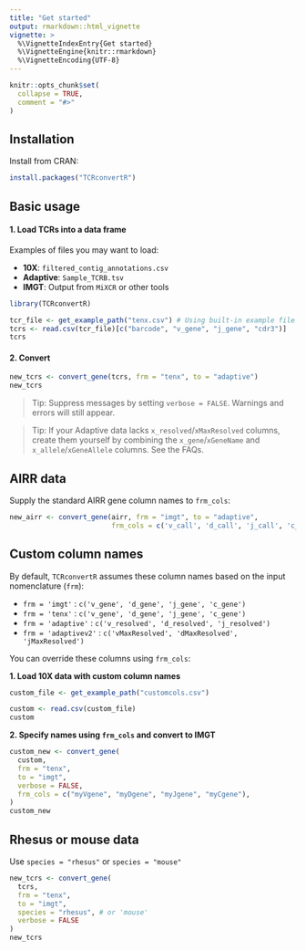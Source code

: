 ```yaml
---
title: "Get started"
output: rmarkdown::html_vignette
vignette: >
  %\VignetteIndexEntry{Get started}
  %\VignetteEngine{knitr::rmarkdown}
  %\VignetteEncoding{UTF-8}
---
```


```r
knitr::opts_chunk$set(
  collapse = TRUE,
  comment = "#>"
)
```

## Installation

Install from CRAN:

```r
install.packages("TCRconvertR")
```

## Basic usage

#### 1. Load TCRs into a data frame

Examples of files you may want to load:

- **10X**: `filtered_contig_annotations.csv`
- **Adaptive**: `Sample_TCRB.tsv`
- **IMGT**: Output from `MiXCR` or other tools

```r
library(TCRconvertR)

tcr_file <- get_example_path("tenx.csv") # Using built-in example file
tcrs <- read.csv(tcr_file)[c("barcode", "v_gene", "j_gene", "cdr3")]
tcrs
```

####  2. Convert

```r
new_tcrs <- convert_gene(tcrs, frm = "tenx", to = "adaptive")
new_tcrs
```

> Tip: Suppress messages by setting `verbose = FALSE`. Warnings and errors will still appear.

> Tip: If your Adaptive data lacks `x_resolved`/`xMaxResolved` columns, create them yourself by combining the `x_gene`/`xGeneName` and `x_allele`/`xGeneAllele` columns. See the FAQs.


## AIRR data

Supply the standard AIRR gene column names to `frm_cols`:

```r
new_airr <- convert_gene(airr, frm = "imgt", to = "adaptive", 
                         frm_cols = c('v_call', 'd_call', 'j_call', 'c_call'))
```

## Custom column names

By default, `TCRconvertR` assumes these column names based on the input nomenclature (`frm`):

- `frm = 'imgt'` : `c('v_gene', 'd_gene', 'j_gene', 'c_gene')`
- `frm = 'tenx'` : `c('v_gene', 'd_gene', 'j_gene', 'c_gene')`
- `frm = 'adaptive'` : `c('v_resolved', 'd_resolved', 'j_resolved')`
- `frm = 'adaptivev2'` : `c('vMaxResolved', 'dMaxResolved', 'jMaxResolved')`

You can override these columns using `frm_cols`:

**1. Load 10X data with custom column names**

```r
custom_file <- get_example_path("customcols.csv")

custom <- read.csv(custom_file)
custom
```

**2. Specify names using `frm_cols` and convert to IMGT**

```r
custom_new <- convert_gene(
  custom,
  frm = "tenx",
  to = "imgt",
  verbose = FALSE,
  frm_cols = c("myVgene", "myDgene", "myJgene", "myCgene"),
)
custom_new
```

## Rhesus or mouse data

Use `species = "rhesus"` or `species = "mouse"`

```r
new_tcrs <- convert_gene(
  tcrs,
  frm = "tenx",
  to = "imgt",
  species = "rhesus", # or 'mouse'
  verbose = FALSE
)
new_tcrs
```


